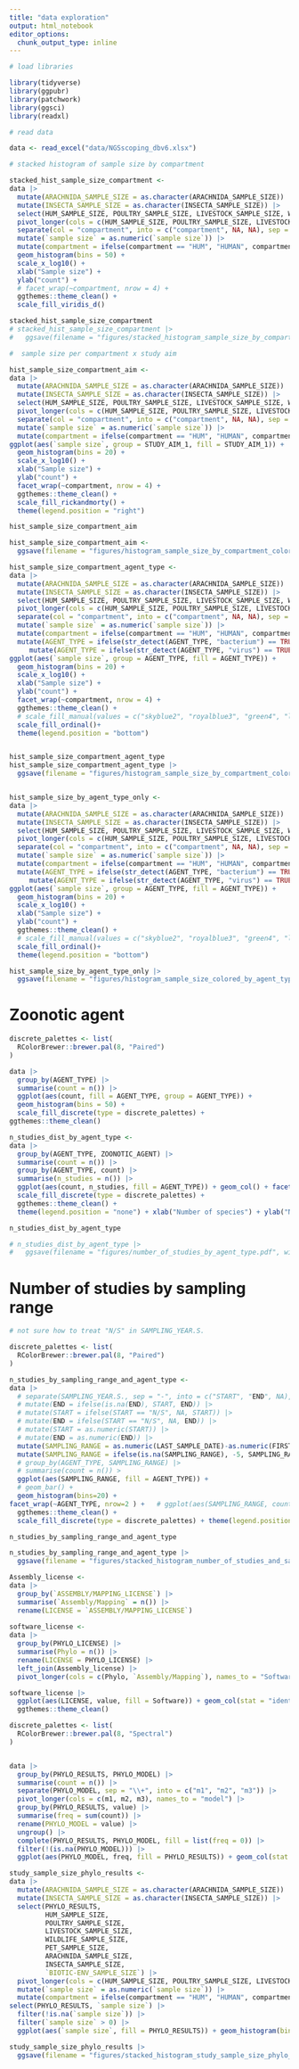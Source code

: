 ```yaml
---
title: "data exploration"
output: html_notebook
editor_options: 
  chunk_output_type: inline
---
```


```r
# load libraries 

library(tidyverse)
library(ggpubr)
library(patchwork)
library(ggsci)
library(readxl)

```


```r
# read data

data <- read_excel("data/NGSscoping_dbv6.xlsx")

```

```r
# stacked histogram of sample size by compartment

stacked_hist_sample_size_compartment <-
data |>
  mutate(ARACHNIDA_SAMPLE_SIZE = as.character(ARACHNIDA_SAMPLE_SIZE)) |>
  mutate(INSECTA_SAMPLE_SIZE = as.character(INSECTA_SAMPLE_SIZE)) |>
  select(HUM_SAMPLE_SIZE, POULTRY_SAMPLE_SIZE, LIVESTOCK_SAMPLE_SIZE, WILDLIFE_SAMPLE_SIZE, PET_SAMPLE_SIZE, ARACHNIDA_SAMPLE_SIZE, INSECTA_SAMPLE_SIZE, `BIOTIC-ENV_SAMPLE_SIZE`) |>
  pivot_longer(cols = c(HUM_SAMPLE_SIZE, POULTRY_SAMPLE_SIZE, LIVESTOCK_SAMPLE_SIZE, WILDLIFE_SAMPLE_SIZE, PET_SAMPLE_SIZE, ARACHNIDA_SAMPLE_SIZE, INSECTA_SAMPLE_SIZE, `BIOTIC-ENV_SAMPLE_SIZE`), names_to = "compartment" , values_to = "sample size") |>
  separate(col = "compartment", into = c("compartment", NA, NA), sep = "_", extra = "drop") |>
  mutate(`sample size` = as.numeric(`sample size`)) |>
  mutate(compartment = ifelse(compartment == "HUM", "HUMAN", compartment)) |> ggplot(aes(`sample size`, group = compartment, fill = compartment)) + 
  geom_histogram(bins = 50) + 
  scale_x_log10() + 
  xlab("Sample size") + 
  ylab("count") + 
  # facet_wrap(~compartment, nrow = 4) + 
  ggthemes::theme_clean() + 
  scale_fill_viridis_d()

stacked_hist_sample_size_compartment
# stacked_hist_sample_size_compartment |>
#   ggsave(filename = "figures/stacked_histogram_sample_size_by_compartment.pdf", width=8)
```

```r

#  sample size per compartment x study aim

hist_sample_size_compartment_aim <-
data |>
  mutate(ARACHNIDA_SAMPLE_SIZE = as.character(ARACHNIDA_SAMPLE_SIZE)) |>
  mutate(INSECTA_SAMPLE_SIZE = as.character(INSECTA_SAMPLE_SIZE)) |>
  select(HUM_SAMPLE_SIZE, POULTRY_SAMPLE_SIZE, LIVESTOCK_SAMPLE_SIZE, WILDLIFE_SAMPLE_SIZE, PET_SAMPLE_SIZE, ARACHNIDA_SAMPLE_SIZE, INSECTA_SAMPLE_SIZE, `BIOTIC-ENV_SAMPLE_SIZE`, STUDY_AIM_1) |>
  pivot_longer(cols = c(HUM_SAMPLE_SIZE, POULTRY_SAMPLE_SIZE, LIVESTOCK_SAMPLE_SIZE, WILDLIFE_SAMPLE_SIZE, PET_SAMPLE_SIZE, ARACHNIDA_SAMPLE_SIZE, INSECTA_SAMPLE_SIZE, `BIOTIC-ENV_SAMPLE_SIZE`), names_to = "compartment" , values_to = "sample size") |>
  separate(col = "compartment", into = c("compartment", NA, NA), sep = "_", extra = "drop") |>
  mutate(`sample size` = as.numeric(`sample size`)) |>
  mutate(compartment = ifelse(compartment == "HUM", "HUMAN", compartment)) |>
ggplot(aes(`sample size`, group = STUDY_AIM_1, fill = STUDY_AIM_1)) + 
  geom_histogram(bins = 20) + 
  scale_x_log10() + 
  xlab("Sample size") + 
  ylab("count") + 
  facet_wrap(~compartment, nrow = 4) +
  ggthemes::theme_clean() + 
  scale_fill_rickandmorty() + 
  theme(legend.position = "right")

hist_sample_size_compartment_aim

hist_sample_size_compartment_aim <-
  ggsave(filename = "figures/histogram_sample_size_by_compartment_colored_by_study_aim.pdf", width=8, height = 8)

```

```r

hist_sample_size_compartment_agent_type <-
data |>
  mutate(ARACHNIDA_SAMPLE_SIZE = as.character(ARACHNIDA_SAMPLE_SIZE)) |>
  mutate(INSECTA_SAMPLE_SIZE = as.character(INSECTA_SAMPLE_SIZE)) |>
  select(HUM_SAMPLE_SIZE, POULTRY_SAMPLE_SIZE, LIVESTOCK_SAMPLE_SIZE, WILDLIFE_SAMPLE_SIZE, PET_SAMPLE_SIZE, ARACHNIDA_SAMPLE_SIZE, INSECTA_SAMPLE_SIZE, `BIOTIC-ENV_SAMPLE_SIZE`, AGENT_TYPE) |>
  pivot_longer(cols = c(HUM_SAMPLE_SIZE, POULTRY_SAMPLE_SIZE, LIVESTOCK_SAMPLE_SIZE, WILDLIFE_SAMPLE_SIZE, PET_SAMPLE_SIZE, ARACHNIDA_SAMPLE_SIZE, INSECTA_SAMPLE_SIZE, `BIOTIC-ENV_SAMPLE_SIZE`), names_to = "compartment" , values_to = "sample size") |>
  separate(col = "compartment", into = c("compartment", NA, NA), sep = "_", extra = "drop") |>
  mutate(`sample size` = as.numeric(`sample size`)) |>
  mutate(compartment = ifelse(compartment == "HUM", "HUMAN", compartment)) |>
  mutate(AGENT_TYPE = ifelse(str_detect(AGENT_TYPE, "bacterium") == TRUE, "bacterium", AGENT_TYPE)) |>
     mutate(AGENT_TYPE = ifelse(str_detect(AGENT_TYPE, "virus") == TRUE, "virus", AGENT_TYPE)) |>
ggplot(aes(`sample size`, group = AGENT_TYPE, fill = AGENT_TYPE)) + 
  geom_histogram(bins = 20) + 
  scale_x_log10() + 
  xlab("Sample size") + 
  ylab("count") + 
  facet_wrap(~compartment, nrow = 4) +
  ggthemes::theme_clean() + 
  # scale_fill_manual(values = c("skyblue2", "royalblue3", "green4", "lightpink2", "orange1")) + 
  scale_fill_ordinal()+
  theme(legend.position = "bottom")


hist_sample_size_compartment_agent_type
hist_sample_size_compartment_agent_type |>
  ggsave(filename = "figures/histogram_sample_size_by_compartment_colored_by_agent_type.pdf", width=8, height = 8)


hist_sample_size_by_agent_type_only <-
data |>
  mutate(ARACHNIDA_SAMPLE_SIZE = as.character(ARACHNIDA_SAMPLE_SIZE)) |>
  mutate(INSECTA_SAMPLE_SIZE = as.character(INSECTA_SAMPLE_SIZE)) |>
  select(HUM_SAMPLE_SIZE, POULTRY_SAMPLE_SIZE, LIVESTOCK_SAMPLE_SIZE, WILDLIFE_SAMPLE_SIZE, PET_SAMPLE_SIZE, ARACHNIDA_SAMPLE_SIZE, INSECTA_SAMPLE_SIZE, `BIOTIC-ENV_SAMPLE_SIZE`, AGENT_TYPE) |>
  pivot_longer(cols = c(HUM_SAMPLE_SIZE, POULTRY_SAMPLE_SIZE, LIVESTOCK_SAMPLE_SIZE, WILDLIFE_SAMPLE_SIZE, PET_SAMPLE_SIZE, ARACHNIDA_SAMPLE_SIZE, INSECTA_SAMPLE_SIZE, `BIOTIC-ENV_SAMPLE_SIZE`), names_to = "compartment" , values_to = "sample size") |>
  separate(col = "compartment", into = c("compartment", NA, NA), sep = "_", extra = "drop") |>
  mutate(`sample size` = as.numeric(`sample size`)) |>
  mutate(compartment = ifelse(compartment == "HUM", "HUMAN", compartment)) |>
  mutate(AGENT_TYPE = ifelse(str_detect(AGENT_TYPE, "bacterium") == TRUE, "bacterium", AGENT_TYPE)) |>
     mutate(AGENT_TYPE = ifelse(str_detect(AGENT_TYPE, "virus") == TRUE, "virus", AGENT_TYPE)) |>
ggplot(aes(`sample size`, group = AGENT_TYPE, fill = AGENT_TYPE)) + 
  geom_histogram(bins = 20) + 
  scale_x_log10() + 
  xlab("Sample size") + 
  ylab("count") + 
  ggthemes::theme_clean() + 
  # scale_fill_manual(values = c("skyblue2", "royalblue3", "green4", "lightpink2", "orange1")) + 
  scale_fill_ordinal()+
  theme(legend.position = "bottom")

hist_sample_size_by_agent_type_only |>
  ggsave(filename = "figures/histogram_sample_size_colored_by_agent_type.pdf", width=8, height = 8)

```

# Zoonotic agent

```r


discrete_palettes <- list(
  RColorBrewer::brewer.pal(8, "Paired")
)

data |> 
  group_by(AGENT_TYPE) |>
  summarise(count = n()) |>
  ggplot(aes(count, fill = AGENT_TYPE, group = AGENT_TYPE)) + 
  geom_histogram(bins = 50) + 
  scale_fill_discrete(type = discrete_palettes) + 
ggthemes::theme_clean()

n_studies_dist_by_agent_type <- 
data |>
  group_by(AGENT_TYPE, ZOONOTIC_AGENT) |>
  summarise(count = n()) |>
  group_by(AGENT_TYPE, count) |>
  summarise(n_studies = n()) |>
  ggplot(aes(count, n_studies, fill = AGENT_TYPE)) + geom_col() + facet_wrap(~AGENT_TYPE, nrow=2 ) + 
  scale_fill_discrete(type = discrete_palettes) + 
  ggthemes::theme_clean() + 
  theme(legend.position = "none") + xlab("Number of species") + ylab("Number of studies")

n_studies_dist_by_agent_type

# n_studies_dist_by_agent_type |>
#   ggsave(filename = "figures/number_of_studies_by_agent_type.pdf", width = 7, height = 4)
```

# Number of studies by sampling range 

```r

# not sure how to treat "N/S" in SAMPLING_YEAR.S. 

discrete_palettes <- list(
  RColorBrewer::brewer.pal(8, "Paired")
)

n_studies_by_sampling_range_and_agent_type <- 
data |> 
  # separate(SAMPLING_YEAR.S., sep = "-", into = c("START", "END", NA), extra="drop", fill = "warn", remove = FALSE) |>
  # mutate(END = ifelse(is.na(END), START, END)) |>
  # mutate(START = ifelse(START == "N/S", NA, START)) |>
  # mutate(END = ifelse(START == "N/S", NA, END)) |>
  # mutate(START = as.numeric(START)) |>
  # mutate(END = as.numeric(END)) |> 
  mutate(SAMPLING_RANGE = as.numeric(LAST_SAMPLE_DATE)-as.numeric(FIRST_SAMPLE_DATE)) |>
  mutate(SAMPLING_RANGE = ifelse(is.na(SAMPLING_RANGE), -5, SAMPLING_RANGE)) |> 
  # group_by(AGENT_TYPE, SAMPLING_RANGE) |>
  # summarise(count = n()) >
  ggplot(aes(SAMPLING_RANGE, fill = AGENT_TYPE)) +
  # geom_bar() +
  geom_histogram(bins=20) + 
facet_wrap(~AGENT_TYPE, nrow=2 ) +   # ggplot(aes(SAMPLING_RANGE, count, fill = AGENT_TYPE)) + geom_col() + 
  ggthemes::theme_clean() + 
  scale_fill_discrete(type = discrete_palettes) + theme(legend.position = "none")

n_studies_by_sampling_range_and_agent_type

n_studies_by_sampling_range_and_agent_type |>
  ggsave(filename = "figures/stacked_histogram_number_of_studies_and_sampling_range.pdf", width = 8)

```



```r

Assembly_license <-
data |>
  group_by(`ASSEMBLY/MAPPING_LICENSE`) |>
  summarise(`Assembly/Mapping` = n()) |>
  rename(LICENSE = `ASSEMBLY/MAPPING_LICENSE`)
  
software_license <-
data |>
  group_by(PHYLO_LICENSE) |>
  summarise(Phylo = n()) |>
  rename(LICENSE = PHYLO_LICENSE) |>
  left_join(Assembly_license) |>
  pivot_longer(cols = c(Phylo, `Assembly/Mapping`), names_to = "Software")

software_license |>
  ggplot(aes(LICENSE, value, fill = Software)) + geom_col(stat = "identity", position = position_dodge()) +   scale_fill_manual(values = c("turquoise3", "royalblue1")) + 
  ggthemes::theme_clean()

```

```r


discrete_palettes <- list(
  RColorBrewer::brewer.pal(8, "Spectral")
)


data |>
  group_by(PHYLO_RESULTS, PHYLO_MODEL) |>
  summarise(count = n()) |>
  separate(PHYLO_MODEL, sep = "\\+", into = c("m1", "m2", "m3")) |>
  pivot_longer(cols = c(m1, m2, m3), names_to = "model") |>
  group_by(PHYLO_RESULTS, value) |>
  summarise(freq = sum(count)) |>
  rename(PHYLO_MODEL = value) |>
  ungroup() |>
  complete(PHYLO_RESULTS, PHYLO_MODEL, fill = list(freq = 0)) |>
  filter(!(is.na(PHYLO_MODEL))) |>
  ggplot(aes(PHYLO_MODEL, freq, fill = PHYLO_RESULTS)) + geom_col(stat = "identity", position = position_dodge()) + ggthemes::scale_fill_pander() + ggthemes::theme_clean() + xlab("Phylo Model") + theme(legend.position="top",legend.justification="centre")

```

```r

study_sample_size_phylo_results <-
data |>
  mutate(ARACHNIDA_SAMPLE_SIZE = as.character(ARACHNIDA_SAMPLE_SIZE)) |>
  mutate(INSECTA_SAMPLE_SIZE = as.character(INSECTA_SAMPLE_SIZE)) |>
  select(PHYLO_RESULTS,
         HUM_SAMPLE_SIZE, 
         POULTRY_SAMPLE_SIZE, 
         LIVESTOCK_SAMPLE_SIZE, 
         WILDLIFE_SAMPLE_SIZE, 
         PET_SAMPLE_SIZE, 
         ARACHNIDA_SAMPLE_SIZE, 
         INSECTA_SAMPLE_SIZE, 
         `BIOTIC-ENV_SAMPLE_SIZE`) |>
  pivot_longer(cols = c(HUM_SAMPLE_SIZE, POULTRY_SAMPLE_SIZE, LIVESTOCK_SAMPLE_SIZE, WILDLIFE_SAMPLE_SIZE, PET_SAMPLE_SIZE, ARACHNIDA_SAMPLE_SIZE, INSECTA_SAMPLE_SIZE, `BIOTIC-ENV_SAMPLE_SIZE`), names_to = "compartment" , values_to = "sample size") |>
  mutate(`sample size` = as.numeric(`sample size`)) |>
  mutate(compartment = ifelse(compartment == "HUM", "HUMAN", compartment)) |> 
select(PHYLO_RESULTS, `sample size`) |>
  filter(!is.na(`sample size`)) |>
  filter(`sample size` > 0) |>
  ggplot(aes(`sample size`, fill = PHYLO_RESULTS)) + geom_histogram(bins = 30) + scale_x_log10() + ggthemes::scale_fill_pander() + ggthemes::theme_clean() + xlab("Sample size") + theme(legend.position="top",legend.justification="centre")

study_sample_size_phylo_results |>
  ggsave(filename = "figures/stacked_histogram_study_sample_size_phylo_results.pdf", width = 8)
```

